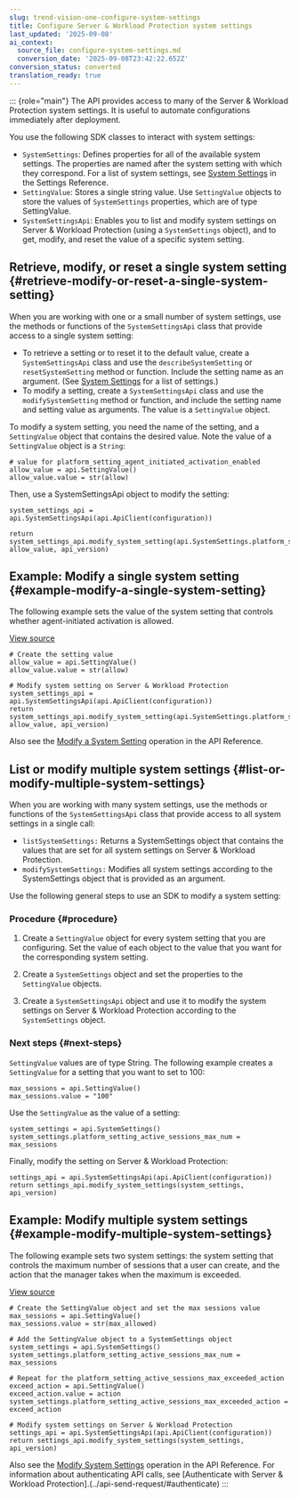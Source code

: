 ```yaml
---
slug: trend-vision-one-configure-system-settings
title: Configure Server & Workload Protection system settings
last_updated: '2025-09-08'
ai_context:
  source_file: configure-system-settings.md
  conversion_date: '2025-09-08T23:42:22.652Z'
conversion_status: converted
translation_ready: true
---
```


::: {role="main"}
The API provides access to many of the Server & Workload Protection system settings. It is useful to automate configurations immediately after deployment.

You use the following SDK classes to interact with system settings:

- `SystemSettings`: Defines properties for all of the available system settings. The properties are named after the system setting with which they correspond. For a list of system settings, see [System Settings](settings-reference.mdx) in the Settings Reference.
- `SettingValue`: Stores a single string value. Use `SettingValue` objects to store the values of `SystemSettings` properties, which are of type SettingValue.
- `SystemSettingsApi`: Enables you to list and modify system settings on Server & Workload Protection (using a `SystemSettings` object), and to get, modify, and reset the value of a specific system setting.

## Retrieve, modify, or reset a single system setting {#retrieve-modify-or-reset-a-single-system-setting}

When you are working with one or a small number of system settings, use the methods or functions of the `SystemSettingsApi` class that provide access to a single system setting:

- To retrieve a setting or to reset it to the default value, create a `SystemSettingsApi` class and use the `describeSystemSetting` or `resetSystemSetting` method or function. Include the setting name as an argument. (See [System Settings](settings-reference.mdx) for a list of settings.)
- To modify a setting, create a `SystemSettingsApi` class and use the `modifySystemSetting` method or function, and include the setting name and setting value as arguments. The value is a `SettingValue` object.

To modify a system setting, you need the name of the setting, and a `SettingValue` object that contains the desired value. Note the value of a `SettingValue` object is a `String`:

``` codeblock
# value for platform_setting_agent_initiated_activation_enabled
allow_value = api.SettingValue()
allow_value.value = str(allow)
```

Then, use a SystemSettingsApi object to modify the setting:

``` codeblock
system_settings_api = api.SystemSettingsApi(api.ApiClient(configuration))

return system_settings_api.modify_system_setting(api.SystemSettings.platform_setting_agent_initiated_activation_enabled, allow_value, api_version)
```

## Example: Modify a single system setting {#example-modify-a-single-system-setting}

The following example sets the value of the system setting that controls whether agent-initiated activation is allowed.

[View source](https://github.com/deep-security/automation-center-sdk-samples/blob/master/python/src/automate_deployment_examples.py)

``` codeblock
# Create the setting value
allow_value = api.SettingValue()
allow_value.value = str(allow)

# Modify system setting on Server & Workload Protection
system_settings_api = api.SystemSettingsApi(api.ApiClient(configuration))
return system_settings_api.modify_system_setting(api.SystemSettings.platform_setting_agent_initiated_activation_enabled, allow_value, api_version)
```

Also see the [Modify a System Setting](https://cloudone.trendmicro.com/docs/workload-security/api-reference/tag/System-Settings) operation in the API Reference.

## List or modify multiple system settings {#list-or-modify-multiple-system-settings}

When you are working with many system settings, use the methods or functions of the `SystemSettingsApi` class that provide access to all system settings in a single call:

- `listSystemSettings:` Returns a SystemSettings object that contains the values that are set for all system settings on Server & Workload Protection.
- `modifySystemSettings:` Modifies all system settings according to the SystemSettings object that is provided as an argument.

Use the following general steps to use an SDK to modify a system setting:

### Procedure {#procedure}

1.  Create a `SettingValue` object for every system setting that you are configuring. Set the value of each object to the value that you want for the corresponding system setting.

2.  Create a `SystemSettings` object and set the properties to the `SettingValue` objects.

3.  Create a `SystemSettingsApi` object and use it to modify the system settings on Server & Workload Protection according to the `SystemSettings` object.

### Next steps {#next-steps}

`SettingValue` values are of type String. The following example creates a `SettingValue` for a setting that you want to set to 100:

``` codeblock
max_sessions = api.SettingValue()
max_sessions.value = "100"
```

Use the `SettingValue` as the value of a setting:

``` codeblock
system_settings = api.SystemSettings()
system_settings.platform_setting_active_sessions_max_num = max_sessions
```

Finally, modify the setting on Server & Workload Protection:

``` codeblock
settings_api = api.SystemSettingsApi(api.ApiClient(configuration))
return settings_api.modify_system_settings(system_settings, api_version)
```

## Example: Modify multiple system settings {#example-modify-multiple-system-settings}

The following example sets two system settings: the system setting that controls the maximum number of sessions that a user can create, and the action that the manager takes when the maximum is exceeded.

[View source](https://github.com/deep-security/automation-center-sdk-samples/blob/master/python/src/automate_deployment_examples.py)

``` codeblock
# Create the SettingValue object and set the max sessions value
max_sessions = api.SettingValue()
max_sessions.value = str(max_allowed)

# Add the SettingValue object to a SystemSettings object
system_settings = api.SystemSettings()
system_settings.platform_setting_active_sessions_max_num = max_sessions

# Repeat for the platform_setting_active_sessions_max_exceeded_action
exceed_action = api.SettingValue()
exceed_action.value = action
system_settings.platform_setting_active_sessions_max_exceeded_action = exceed_action

# Modify system settings on Server & Workload Protection
settings_api = api.SystemSettingsApi(api.ApiClient(configuration))
return settings_api.modify_system_settings(system_settings, api_version)
```

Also see the [Modify System Settings](https://cloudone.trendmicro.com/docs/workload-security/api-reference/tag/System-Settings) operation in the API Reference. For information about authenticating API calls, see \[Authenticate with Server & Workload Protection\].(../api-send-request/#authenticate)
:::
